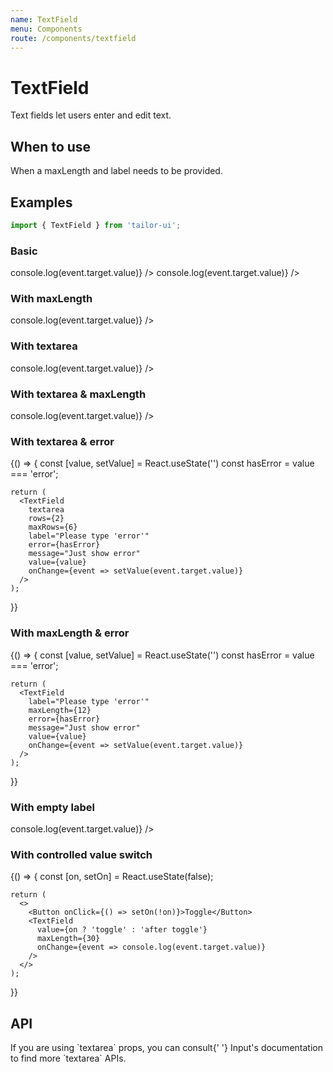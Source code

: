 ```yaml
---
name: TextField
menu: Components
route: /components/textfield
---
```



# TextField

Text fields let users enter and edit text.

## When to use

When a maxLength and label needs to be provided.

## Examples

```js
import { TextField } from 'tailor-ui';
```

### Basic

<Playground>
  <TextField
    label="Text Field"
    onChange={event => console.log(event.target.value)}
  />
  <TextField
    label="Text Field"
    onChange={event => console.log(event.target.value)}
  />
</Playground>

### With maxLength

<Playground>
  <TextField
    label="Text Field"
    maxLength={12}
    onChange={event => console.log(event.target.value)}
  />
</Playground>

### With textarea

<Playground>
  <TextField
    textarea
    rows={2}
    maxRows={6}
    label="Text Field(textarea)"
    onChange={event => console.log(event.target.value)}
  />
</Playground>

### With textarea & maxLength

<Playground>
  <TextField
    textarea
    rows={2}
    maxRows={6}
    maxLength={100}
    label="Text Field(textarea)"
    onChange={event => console.log(event.target.value)}
  />
</Playground>

### With textarea & error

<Playground>
  {() => {
    const [value, setValue] = React.useState('')
    const hasError = value === 'error';

    return (
      <TextField
        textarea
        rows={2}
        maxRows={6}
        label="Please type 'error'"
        error={hasError}
        message="Just show error"
        value={value}
        onChange={event => setValue(event.target.value)}
      />
    );

}}

</Playground>

### With maxLength & error

<Playground>
  {() => {
    const [value, setValue] = React.useState('')
    const hasError = value === 'error';

    return (
      <TextField
        label="Please type 'error'"
        maxLength={12}
        error={hasError}
        message="Just show error"
        value={value}
        onChange={event => setValue(event.target.value)}
      />
    );

}}

</Playground>

### With empty label

<Playground>
  <TextField
    maxLength={30}
    onChange={event => console.log(event.target.value)}
  />
</Playground>

### With controlled value switch

<Playground>
  {() => {
    const [on, setOn] = React.useState(false);

    return (
      <>
        <Button onClick={() => setOn(!on)}>Toggle</Button>
        <TextField
          value={on ? 'toggle' : 'after toggle'}
          maxLength={30}
          onChange={event => console.log(event.target.value)}
        />
      </>
    );

}}

</Playground>

## API

<PropsTable of={TextField} />

<div>
  If you are using `textarea` props, you can consult{' '}
  <Link to="/components/input#api">Input's documentation</Link> to find more
  `textarea` APIs.
</div>
